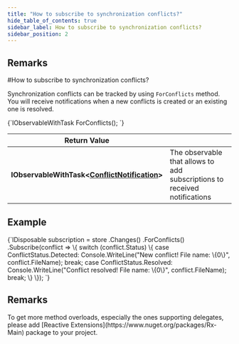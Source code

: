 ---
title: "How to subscribe to synchronization conflicts?"
hide_table_of_contents: true
sidebar_label: How to subscribe to synchronization conflicts?
sidebar_position: 2
---




## Remarks
<LanguageSwitcher supportedLanguages={supportedLanguages} />
<LanguageContent language="csharp">
#How to subscribe to synchronization conflicts?

Synchronization conflicts can be tracked by using `ForConflicts` method. You will receive notifications when a new conflicts is created or an existing one is resolved.



<TabItem value="for_conflicts_1" label="for_conflicts_1">
<CodeBlock language="csharp">
{`IObservableWithTask<ConflictNotification> ForConflicts();
`}
</CodeBlock>
</TabItem>


| Return Value | |
| ------------- | ------------- |
| **IObservableWithTask&lt;[ConflictNotification](../../../glossary/conflict-notification.mdx)&gt;** | The observable that allows to add subscriptions to received notifications |

## Example

<TabItem value="for_conflicts_2" label="for_conflicts_2">
<CodeBlock language="csharp">
{`IDisposable subscription = store
	.Changes()
	.ForConflicts()
	.Subscribe(conflict =>
	\{
		switch (conflict.Status)
		\{
			case ConflictStatus.Detected:
				Console.WriteLine("New conflict! File name: \{0\}", conflict.FileName);
				break;
			case ConflictStatus.Resolved:
				Console.WriteLine("Conflict resolved! File name: \{0\}", conflict.FileName);
				break;
		\}
	\});
`}
</CodeBlock>
</TabItem>

## Remarks

<Admonition type="info" title="">
To get more method overloads, especially the ones supporting delegates, please add [Reactive Extensions](https://www.nuget.org/packages/Rx-Main) package to your project.
</Admonition>

</LanguageContent>

<!---

-->